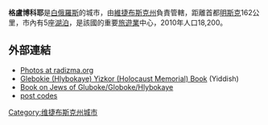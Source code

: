'''格盧博科耶'''是[[白俄羅斯|白俄羅斯]]的城市，由[[維捷布斯克州|維捷布斯克州]]負責管轄，距離首都[[明斯克|明斯克]]162公里，市內有5座[[湖泊|湖泊]]，是該國的重要[[旅遊業|旅遊業]]中心，2010年人口18,200。

==外部連結==
*[http://radzima.org/pub/miesta.php?lang=by&miesta_id1=vihlhlyb Photos at radizma.org] {{Wayback|url=http://radzima.org/pub/miesta.php?lang=by&miesta_id1=vihlhlyb |date=20200812055332 }}
*[http://yizkor.nypl.org/index.php?id=2061 Glebokie (Hlybokaye) Yizkor (Holocaust Memorial) Book] {{Wayback|url=http://yizkor.nypl.org/index.php?id=2061 |date=20180222043932 }} (Yiddish)
*[http://www.jewishgen.org/Yizkor/Hlybokaye/Hlybokaye.html#TOC Book on Jews of Gluboke/Globoke/Hlybokaye] {{Wayback|url=http://www.jewishgen.org/Yizkor/Hlybokaye/Hlybokaye.html#TOC |date=20201125115458 }}
*[https://web.archive.org/web/20081227142205/http://zip.belpost.by/street/glubokoe-viteb post codes]

{{Coord|55|08|N|27|41|E|region:BY_type:city|display=title}}
{{Vitsebsk Voblast}}
{{Authority control}}
{{Belarus-geo-stub}}
[[Category:维捷布斯克州城市|Category:维捷布斯克州城市]]